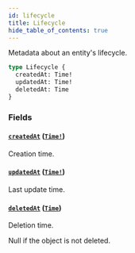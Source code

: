 ```yaml
---
id: lifecycle
title: Lifecycle
hide_table_of_contents: true
---
```



Metadata about an entity's lifecycle.

```graphql
type Lifecycle {
  createdAt: Time!
  updatedAt: Time!
  deletedAt: Time
}
```


### Fields

#### [`createdAt`](#) ([`Time!`](/docs/directory-api-reference/schema/common/scalars/time))

Creation time.


#### [`updatedAt`](#) ([`Time!`](/docs/directory-api-reference/schema/common/scalars/time))

Last update time.


#### [`deletedAt`](#) ([`Time`](/docs/directory-api-reference/schema/common/scalars/time))

Deletion time.

Null if the object is not deleted.




